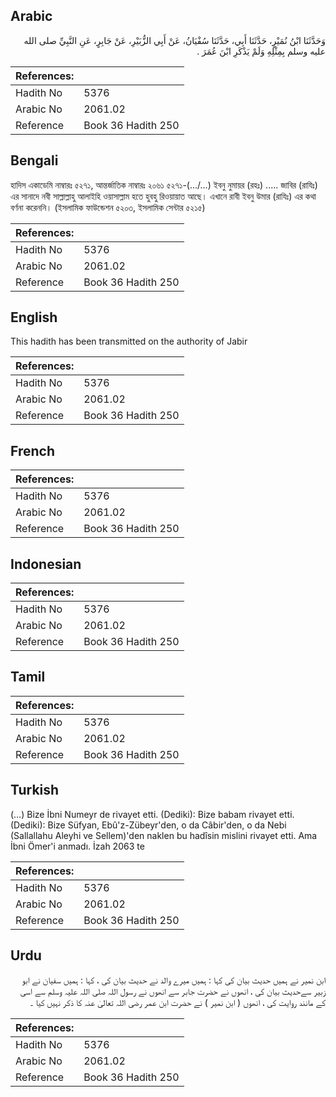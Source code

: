 ## Arabic


<div dir="rtl" lang="ar" style={{fontSize:'larger',backgroundColor:'#f8f9fa',padding:20}}>
وَحَدَّثَنَا ابْنُ نُمَيْرٍ، حَدَّثَنَا أَبِي، حَدَّثَنَا سُفْيَانُ، عَنْ أَبِي الزُّبَيْرِ، عَنْ جَابِرٍ، عَنِ النَّبِيِّ صلى الله عليه وسلم بِمِثْلِهِ وَلَمْ يَذْكَرِ ابْنَ عُمَرَ ‏.‏
</div>
<div style={{backgroundColor:'#f8f9fa',padding:20, marginBottom: 10}}><table> <thead> <tr> <th>References:</th> <th></th> </tr> </thead> <tbody><tr><td>Hadith No</td><td>5376</td></tr><tr><td>Arabic No</td><td>2061.02</td></tr><tr><td>Reference</td><td>Book 36 Hadith 250</td></tr></tbody></table></div>

## Bengali


<div dir="ltr" lang="bn" style={{fontSize:'larger',backgroundColor:'#f8f9fa',padding:20}}>
হাদিস একাডেমি নাম্বারঃ ৫২৭১, আন্তর্জাতিক নাম্বারঃ ২০৬১ ৫২৭১-(.../...) ইবনু নুমায়র (রহঃ) ..... জাবির (রাযিঃ) এর সানাদে নবী সাল্লাল্লাহু আলাইহি ওয়াসাল্লাম হতে হুবহু রিওয়ায়াত আছে। এখানে রাবী ইবনু উমার (রাযিঃ) এর কথা বর্ণনা করেননি। (ইসলামিক ফাউন্ডেশন ৫২০৩, ইসলামিক সেন্টার ৫২১৫)
</div>
<div style={{backgroundColor:'#f8f9fa',padding:20, marginBottom: 10}}><table> <thead> <tr> <th>References:</th> <th></th> </tr> </thead> <tbody><tr><td>Hadith No</td><td>5376</td></tr><tr><td>Arabic No</td><td>2061.02</td></tr><tr><td>Reference</td><td>Book 36 Hadith 250</td></tr></tbody></table></div>

## English


<div dir="ltr" lang="en" style={{fontSize:'larger',backgroundColor:'#f8f9fa',padding:20}}>
This hadith has been transmitted on the authority of Jabir
</div>
<div style={{backgroundColor:'#f8f9fa',padding:20, marginBottom: 10}}><table> <thead> <tr> <th>References:</th> <th></th> </tr> </thead> <tbody><tr><td>Hadith No</td><td>5376</td></tr><tr><td>Arabic No</td><td>2061.02</td></tr><tr><td>Reference</td><td>Book 36 Hadith 250</td></tr></tbody></table></div>

## French


<div dir="ltr" lang="fr" style={{fontSize:'larger',backgroundColor:'#f8f9fa',padding:20}}>

</div>
<div style={{backgroundColor:'#f8f9fa',padding:20, marginBottom: 10}}><table> <thead> <tr> <th>References:</th> <th></th> </tr> </thead> <tbody><tr><td>Hadith No</td><td>5376</td></tr><tr><td>Arabic No</td><td>2061.02</td></tr><tr><td>Reference</td><td>Book 36 Hadith 250</td></tr></tbody></table></div>

## Indonesian


<div dir="ltr" lang="id" style={{fontSize:'larger',backgroundColor:'#f8f9fa',padding:20}}>

</div>
<div style={{backgroundColor:'#f8f9fa',padding:20, marginBottom: 10}}><table> <thead> <tr> <th>References:</th> <th></th> </tr> </thead> <tbody><tr><td>Hadith No</td><td>5376</td></tr><tr><td>Arabic No</td><td>2061.02</td></tr><tr><td>Reference</td><td>Book 36 Hadith 250</td></tr></tbody></table></div>

## Tamil


<div dir="ltr" lang="ta" style={{fontSize:'larger',backgroundColor:'#f8f9fa',padding:20}}>

</div>
<div style={{backgroundColor:'#f8f9fa',padding:20, marginBottom: 10}}><table> <thead> <tr> <th>References:</th> <th></th> </tr> </thead> <tbody><tr><td>Hadith No</td><td>5376</td></tr><tr><td>Arabic No</td><td>2061.02</td></tr><tr><td>Reference</td><td>Book 36 Hadith 250</td></tr></tbody></table></div>

## Turkish


<div dir="ltr" lang="tr" style={{fontSize:'larger',backgroundColor:'#f8f9fa',padding:20}}>
(…) Bize İbni Numeyr de rivayet etti. (Dediki): Bize babam rivayet etti. (Dediki): Bize Süfyan, Ebû'z-Zübeyr'den, o da Câbir'den, o da Nebi (Sallallahu Aleyhi ve Sellem)'den naklen bu hadîsin mislini rivayet etti. Ama İbni Ömer'i anmadı. İzah 2063 te
</div>
<div style={{backgroundColor:'#f8f9fa',padding:20, marginBottom: 10}}><table> <thead> <tr> <th>References:</th> <th></th> </tr> </thead> <tbody><tr><td>Hadith No</td><td>5376</td></tr><tr><td>Arabic No</td><td>2061.02</td></tr><tr><td>Reference</td><td>Book 36 Hadith 250</td></tr></tbody></table></div>

## Urdu


<div dir="rtl" lang="ur" style={{fontSize:'larger',backgroundColor:'#f8f9fa',padding:20}}>
ابن نمیر نے ہمیں حدیث بیان کی کہا : ہمیں میرے والد نے حدیث بیان کی ، کہا : ہمیں سفیان نے ابو زبیر سےحدیث بیان کی ، انھوں نے حضرت جابر سے انھوں نے رسول اللہ صلی اللہ علیہ وسلم سے اسی کے مانند روایت کی ، انھوں ( ابن نمیر ) نے حضرت ابن عمر رضی اللہ تعالیٰ عنہ کا ذکر نہیں کیا ۔
</div>
<div style={{backgroundColor:'#f8f9fa',padding:20, marginBottom: 10}}><table> <thead> <tr> <th>References:</th> <th></th> </tr> </thead> <tbody><tr><td>Hadith No</td><td>5376</td></tr><tr><td>Arabic No</td><td>2061.02</td></tr><tr><td>Reference</td><td>Book 36 Hadith 250</td></tr></tbody></table></div>